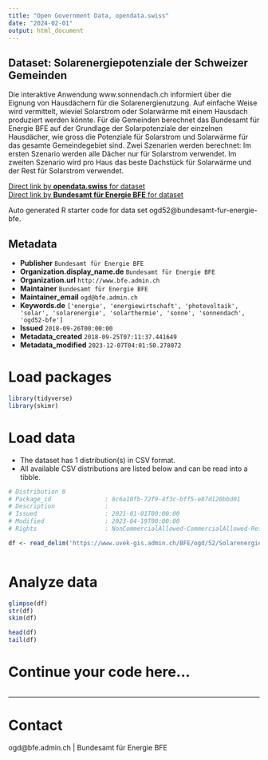 ```yaml
---
title: "Open Government Data, opendata.swiss"
date: "2024-02-01"
output: html_document
---
```


## Dataset: Solarenergiepotenziale der Schweizer Gemeinden

Die interaktive Anwendung www.sonnendach.ch informiert über die Eignung von Hausdächern für die Solarenergienutzung. Auf einfache Weise wird vermittelt, wieviel Solarstrom oder Solarwärme mit einem Hausdach produziert werden könnte.
Für die Gemeinden berechnet das Bundesamt für Energie BFE auf der Grundlage der Solarpotenziale der einzelnen Hausdächer, wie gross die Potenziale für Solarstrom und Solarwärme für das gesamte Gemeindegebiet sind. Zwei Szenarien werden berechnet: Im ersten Szenario werden alle Dächer nur für Solarstrom verwendet. Im zweiten Szenario wird pro Haus das beste Dachstück für Solarwärme und der Rest für Solarstrom verwendet.

[Direct link by **opendata.swiss** for dataset](https://opendata.swiss/de/dataset/solarenergiepotenziale-der-schweizer-gemeinden)<br>
[Direct link by **Bundesamt für Energie BFE** for dataset](https://www.bfe.admin.ch/ogd52)

Auto generated R starter code for data set ogd52@bundesamt-fur-energie-bfe.

## Metadata

- **Publisher** `Bundesamt für Energie BFE`
- **Organization.display_name.de** `Bundesamt für Energie BFE`
- **Organization.url** `http://www.bfe.admin.ch`
- **Maintainer** `Bundesamt für Energie BFE`
- **Maintainer_email** `ogd@bfe.admin.ch`
- **Keywords.de** `['energie', 'energiewirtschaft', 'photovoltaik', 'solar', 'solarenergie', 'solarthermie', 'sonne', 'sonnendach', 'ogd52-bfe']`
- **Issued** `2018-09-26T00:00:00`
- **Metadata_created** `2018-09-25T07:11:37.441649`
- **Metadata_modified** `2023-12-07T04:01:50.278072`


# Load packages

```r

library(tidyverse)
library(skimr)

```

# Load data

-   The dataset has 1 distribution(s) in CSV format.
-   All available CSV distributions are listed below and can be read into a tibble.

```r

# Distribution 0
# Package_id               : 8c6a10fb-72f9-4f3c-bff5-e87d120bbd01
# Description              : 
# Issued                   : 2021-01-01T00:00:00
# Modified                 : 2023-04-19T00:00:00
# Rights                   : NonCommercialAllowed-CommercialAllowed-ReferenceRequired

df <- read_delim('https://www.uvek-gis.admin.ch/BFE/ogd/52/Solarenergiepotenziale_Gemeinden_Daecher_und_Fassaden.csv')



```

# Analyze data

```r

glimpse(df)
str(df)
skim(df)

head(df)
tail(df)

```

# Continue your code here...

```r

```

------------------------------------------------------------------------

# Contact

ogd@bfe.admin.ch | Bundesamt für Energie BFE
